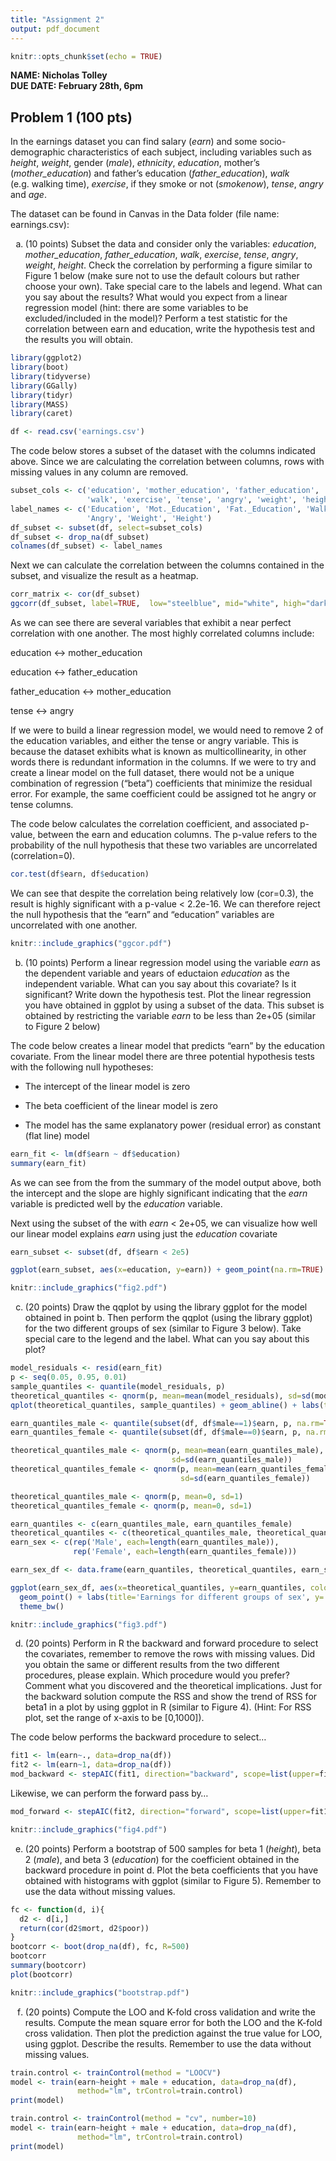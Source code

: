 ```yaml
---
title: "Assignment 2"
output: pdf_document
---
```


```r
knitr::opts_chunk$set(echo = TRUE)
```

**NAME: Nicholas Tolley**\
**DUE DATE: February 28th, 6pm**

## Problem 1 (100 pts)

In the earnings dataset you can find salary (*earn*) and some socio-demographic characteristics of each subject, including variables such as *height*, *weight*, gender (*male*), *ethnicity*, *education*, mother's (*mother_education*) and father's education (*father_education*), *walk* (e.g. walking time), *exercise*, if they smoke or not (*smokenow*), *tense*, *angry* and *age*.

The dataset can be found in Canvas in the Data folder (file name: earnings.csv):

(a) (10 points) Subset the data and consider only the variables: *education*, *mother_education*, *father_education*, *walk*, *exercise*, *tense*, *angry*, *weight*, *height*. Check the correlation by performing a figure similar to Figure 1 below (make sure not to use the default colours but rather choose your own). Take special care to the labels and legend. What can you say about the results? What would you expect from a linear regression model (hint: there are some variables to be excluded/included in the model)? Perform a test statistic for the correlation between earn and education, write the hypothesis test and the results you will obtain.

```r
library(ggplot2)
library(boot)
library(tidyverse)
library(GGally)
library(tidyr)
library(MASS)
library(caret)

df <- read.csv('earnings.csv')
```

The code below stores a subset of the dataset with the columns indicated above. Since we are calculating the correlation between columns, rows with missing values in any column are removed.

```r
subset_cols <- c('education', 'mother_education', 'father_education',
                 'walk', 'exercise', 'tense', 'angry', 'weight', 'height')
label_names <- c('Education', 'Mot._Education', 'Fat._Education', 'Walk', 'Exercise', 'Tense',
                 'Angry', 'Weight', 'Height')
df_subset <- subset(df, select=subset_cols)
df_subset <- drop_na(df_subset)
colnames(df_subset) <- label_names
```

Next we can calculate the correlation between the columns contained in the subset, and visualize the result as a heatmap.

```r
corr_matrix <- cor(df_subset)
ggcorr(df_subset, label=TRUE,  low="steelblue", mid="white", high="darkred")
```

As we can see there are several variables that exhibit a near perfect correlation with one another. The most highly correlated columns include:

education \<-\> mother_education

education \<-\> father_education

father_education \<-\> mother_education

tense \<-\> angry

If we were to build a linear regression model, we would need to remove 2 of the education variables, and either the tense or angry variable. This is because the dataset exhibits what is known as multicollinearity, in other words there is redundant information in the columns. If we were to try and create a linear model on the full dataset, there would not be a unique combination of regression ("beta") coefficients that minimize the residual error. For example, the same coefficient could be assigned tot he angry or tense columns.

The code below calculates the correlation coefficient, and associated p-value, between the earn and education columns. The p-value refers to the probability of the null hypothesis that these two variables are uncorrelated (correlation=0).

```r
cor.test(df$earn, df$education)
```

We can see that despite the correlation being relatively low (cor=0.3), the result is highly significant with a p-value \< 2.2e-16. We can therefore reject the null hypothesis that the "earn" and "education" variables are uncorrelated with one another.

```r
knitr::include_graphics("ggcor.pdf")
```

(b) (10 points) Perform a linear regression model using the variable *earn* as the dependent variable and years of eductaion *education* as the independent variable. What can you say about this covariate? Is it significant? Write down the hypothesis test. Plot the linear regression you have obtained in ggplot by using a subset of the data. This subset is obtained by restricting the variable *earn* to be less than 2e+05 (similar to Figure 2 below)

The code below creates a linear model that predicts "earn" by the education covariate. From the linear model there are three potential hypothesis tests with the following null hypotheses:

-   The intercept of the linear model is zero

-   The beta coefficient of the linear model is zero

-   The model has the same explanatory power (residual error) as constant (flat line) model

```r
earn_fit <- lm(df$earn ~ df$education)
summary(earn_fit)
```

As we can see from the from the summary of the model output above, both the intercept and the slope are highly significant indicating that the *earn* variable is predicted well by the *education* variable.

Next using the subset of the with *earn* \< 2e+05, we can visualize how well our linear model explains *earn* using just the *education* covariate

```r
earn_subset <- subset(df, df$earn < 2e5)

ggplot(earn_subset, aes(x=education, y=earn)) + geom_point(na.rm=TRUE) +   geom_smooth(method='lm', na.rm=TRUE) + labs(x='Education', y='Earnings', title='Fitted linear model') + theme_bw() 

```

```r
knitr::include_graphics("fig2.pdf")
```

(c) (20 points) Draw the qqplot by using the library ggplot for the model obtained in point b. Then perform the qqplot (using the library ggplot) for the two different groups of sex (similar to Figure 3 below). Take special care to the legend and the label. What can you say about this plot?

```r
model_residuals <- resid(earn_fit)
p <- seq(0.05, 0.95, 0.01)
sample_quantiles <- quantile(model_residuals, p)
theoretical_quantiles <- qnorm(p, mean=mean(model_residuals), sd=sd(model_residuals))
qplot(theoretical_quantiles, sample_quantiles) + geom_abline() + labs(title='Residuals Q-Q Plot', y='Residuals', x='Theoretical') + theme_bw()
```

```r
earn_quantiles_male <- quantile(subset(df, df$male==1)$earn, p, na.rm=TRUE)
earn_quantiles_female <- quantile(subset(df, df$male==0)$earn, p, na.rm=TRUE)

theoretical_quantiles_male <- qnorm(p, mean=mean(earn_quantiles_male), 
                                    sd=sd(earn_quantiles_male))
theoretical_quantiles_female <- qnorm(p, mean=mean(earn_quantiles_female), 
                                      sd=sd(earn_quantiles_female))

theoretical_quantiles_male <- qnorm(p, mean=0, sd=1)
theoretical_quantiles_female <- qnorm(p, mean=0, sd=1)

earn_quantiles <- c(earn_quantiles_male, earn_quantiles_female)
theoretical_quantiles <- c(theoretical_quantiles_male, theoretical_quantiles_female)
earn_sex <- c(rep('Male', each=length(earn_quantiles_male)),
              rep('Female', each=length(earn_quantiles_female)))

earn_sex_df <- data.frame(earn_quantiles, theoretical_quantiles, earn_sex)

ggplot(earn_sex_df, aes(x=theoretical_quantiles, y=earn_quantiles, color=earn_sex)) + 
  geom_point() + labs(title='Earnings for different groups of sex', y='Sample', x='Theoretical') +
  theme_bw()
```

```r
knitr::include_graphics("fig3.pdf")
```

(d) (20 points) Perform in R the backward and forward procedure to select the covariates, remember to remove the rows with missing values. Did you obtain the same or different results from the two different procedures, please explain. Which procedure would you prefer? Comment what you discovered and the theoretical implications. Just for the backward solution compute the RSS and show the trend of RSS for beta1 in a plot by using ggplot in R (similar to Figure 4). (Hint: For RSS plot, set the range of x-axis to be [0,1000]).

The code below performs the backward procedure to select...

```r
fit1 <- lm(earn~., data=drop_na(df))
fit2 <- lm(earn~1, data=drop_na(df))
mod_backward <- stepAIC(fit1, direction="backward", scope=list(upper=fit1, lower=fit2))

```

Likewise, we can perform the forward pass by...

```r
mod_forward <- stepAIC(fit2, direction="forward", scope=list(upper=fit1, lower=fit2))
```

```r
knitr::include_graphics("fig4.pdf")
```

(e) (20 points) Perform a bootstrap of 500 samples for beta 1 (*height*), beta 2 (*male*), and beta 3 (*education*) for the coefficient obtained in the backward procedure in point d. Plot the beta coefficients that you have obtained with histograms with ggplot (similar to Figure 5). Remember to use the data without missing values.

```r
fc <- function(d, i){
  d2 <- d[i,]
  return(cor(d2$mort, d2$poor))
}
bootcorr <- boot(drop_na(df), fc, R=500)
bootcorr
summary(bootcorr)
plot(bootcorr)
```

```r
knitr::include_graphics("bootstrap.pdf")
```

(f) (20 points) Compute the LOO and K-fold cross validation and write the results. Compute the mean square error for both the LOO and the K-fold cross validation. Then plot the prediction against the true value for LOO, using ggplot. Describe the results. Remember to use the data without missing values.

```r
train.control <- trainControl(method = "LOOCV")
model <- train(earn~height + male + education, data=drop_na(df),
               method="lm", trControl=train.control)
print(model)       
```

```r
train.control <- trainControl(method = "cv", number=10)
model <- train(earn~height + male + education, data=drop_na(df),
               method="lm", trControl=train.control)
print(model)   
```
